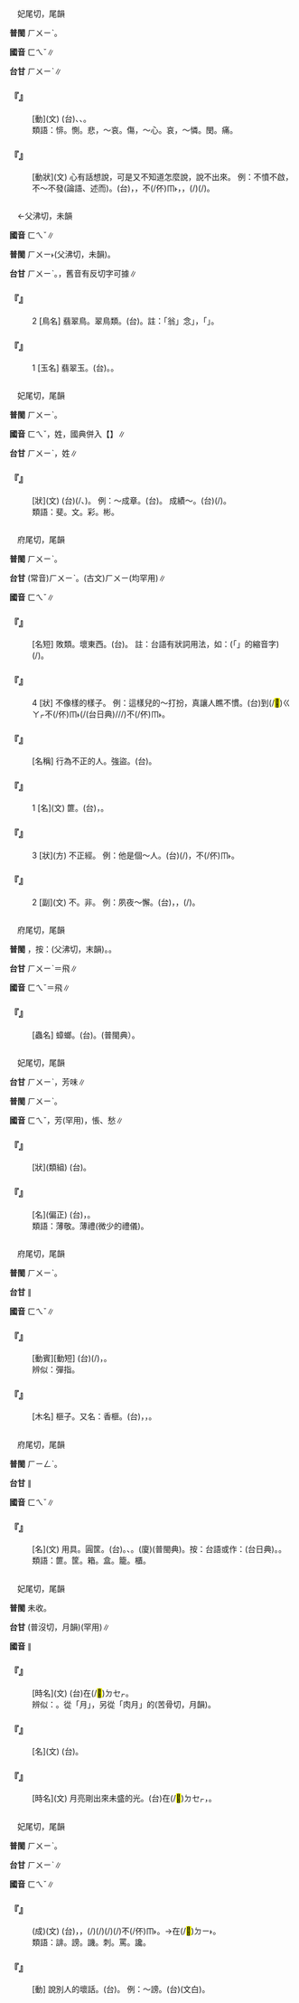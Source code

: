 
=={{ruby|悱|ㄈㄟˇ}}==

　妃尾切，尾韻

'''普閩''' <rt>ㄏㄨㄧˋ</rt>。

'''國音''' <rt>ㄈㄟˇ</rt>∥

'''台甘''' <rt>ㄏㄨㄧˋ</rt>∥

    

==='''『{{ruby|悱|ㄈㄟˇ}}{{ruby|惻|ㄘㄜˋ}}』'''===
: [動](文) (台){{ruby|心|ㄒㄧㆬ}}{{ruby|內|ㄌㄞ˫}}{{ruby|悲|ㄅㄧ}}{{ruby|傷|ㄒㄧㆲ}}、{{ruby|悲|ㄅㄧ}}{{ruby|哀|ㄞ}}、{{ruby|苦|ㄎㆦˋ}}{{ruby|切|ㄘㆤㆷ}}。
:類語：悱。惻。悲，～哀。傷，～心。哀，～憐。閔。痛。
:
    

==='''『{{ruby|悱|ㄈㄟˇ}}』'''===
: [動狀](文) 心有話想說，可是又不知道怎麼說，說不出來。 例：不憤不啟，不～不發(論語、述而)。(台){{ruby|伊|ㄧ}}{{ruby|若|ㄋㄚ˫}}{{ruby|無|ㆠㄜˊ}}{{ruby|憤|ㄏㄨㄣˋ}}{{ruby|發|ㄏㄨㄚㆵ}}{{ruby|<mark>&#xffa49;</mark>|ㆠㆤㆷ/ㆠㄨㆤㆷ}}{{ruby|愛|ㄞ˪}}{{ruby|求|ㄍㄧㄨˊ}}{{ruby|知|ㄉㄧ}}，{{ruby|我|ㆣㄨㄚˋ}}{{ruby|無|ㆠㄜˊ}}{{ruby|去|ㄎㄧ˪}}{{ruby|啟|ㄎㆤˋ}}{{ruby|導|ㄉㄜ˫}}{{ruby|伊|ㄧ}}，{{ruby|伊|ㄧ}}{{ruby|若|ㄋㄚ˫}}不(/伓)<rt>ㆬ˫</rt>{{ruby|是|ㄒㄧ˫}}{{ruby|想|ㄒㄧㆧ˫/ㄒㄧㆫ˫}}{{ruby|<mark>&#xffa49;</mark>|ㆠㆤㆷ/ㆠㄨㆤㆷ}}{{ruby|講|ㄍㆲˋ}}，{{ruby|講|ㄍㆲˋ}}{{ruby|→|ㄍㆲ}}{{ruby|<mark>&#xffa45;</mark>|ㆠㆤ˫/ㆠㄨㆤ˫}}{{ruby|出|ㄘㄨㆵ}}{{ruby|來|·ㄌㄞˊ}}，{{ruby|我|ㆣㄨㄚˋ}}{{ruby|著|ㄉㄧㄜㆷ}}(/{{ruby|都|ㄉㄜ˫}}){{ruby|無|ㆠㄜˊ}}{{ruby|去|ㄎㄧ˪}}{{ruby|啟|ㄎㆤˋ}}{{ruby|發|ㄏㄨㄚㆵ}}(/{{ruby|誘|ㄧㄨˋ}}{{ruby|導|ㄉㄜ˫}}{{ruby|伊|·ㄧ}})。
    

=={{ruby|翡|ㄈㄟˇ}}==

　←父沸切，未韻

'''國音''' <rt>ㄈㄟˇ</rt>∥

'''普閩''' <rt>ㄏㄨㄧ˫</rt>(父沸切，未韻)。

'''台甘''' <rt>ㄏㄨㄧˋ</rt>。{{ruby|←|ㄏㄨㄧ˪}}，舊音有反切字可據∥

    

==='''『{{ruby|翡|ㄈㄟˇ}}{{ruby|翠|ㄘㄨㄟˋ}}』'''===
:2  [鳥名] 翡翠鳥。翠鳥類。(台){{ruby|釣|ㄉㄧㄜ˪}}{{ruby|魚|ㄏㄧˊ}}{{ruby|翁|ㄤ}}。註：「翁」念{{ruby|「|ㆲ}}」{{ruby|時|ㄒㄧˊ}}，{{ruby|指|ㄍㄧˋ/ㄍㄧˋ}}「{{ruby|釣|ㄉㄧㄜ˪}}{{ruby|魚|ㄏㄧˊ}}」{{ruby|丌|ㆤ}}{{ruby|老|ㄌㄠ˫}}{{ruby|人|ㄌㄤˊ}}。
    

==='''『{{ruby|翡|ㄈㄟˇ}}{{ruby|翠|ㄘㄨㄟˋ}}』'''===
:1  [玉名] 翡翠玉。(台){{ruby|翡|ㄏㄨㄧˋ}}{{ruby|翠|ㄘㄨㄧ˪}}。{{ruby|綠|ㄌㄧㆤㆶ ͘}}{{ruby|色|ㄒㄧㆤㆶ}}{{ruby|丌|ㆤ}}{{ruby|<mark>&#xf9557;</mark>|ㄉㄧㄥ˫}}{{ruby|質|ㄐㄧㆵ}}{{ruby|丌|ㆤ}}{{ruby|玉|ㆣㄧㆤㆶ ͘}}。
    

=={{ruby|斐|ㄈㄟˇ}}==

　妃尾切，尾韻

'''普閩''' <rt>ㄏㄨㄧˋ</rt>。

'''國音''' <rt>ㄈㄟˇ</rt>{{ruby|。|ㄈㄟ}}，姓，國典併入【{{ruby|斐|ㄈㄟˇ}}】∥

'''台甘''' <rt>ㄏㄨㄧˋ</rt>{{ruby|。|ㄏㄨㄧ}}，姓∥

    

==='''『{{ruby|斐|ㄈㄟˇ}}{{ruby|然|ㄖㄢˊ}}』'''===
: [狀](文) (台){{ruby|有|ㄨ˫}}{{ruby|文|ㆠㄨㄣˊ}}{{ruby|采|ㄘㄞˋ}}(/{{ruby|花|ㄏㄨㆤ}}{{ruby|樣|ㄧㆧ˫/ㄧㆫ˫}}、{{ruby|彩|ㄘㄞˋ}}{{ruby|色|ㄒㄧㆤㆶ}}){{ruby|真|ㄐㄧㄣ}}{{ruby|美|ㆠㄧˋ}}{{ruby|麗|ㄌㆤ˫}}。 例：～成章。(台){{ruby|完|ㄨㄢˊ}}{{ruby|成|ㄒㄧㄥˊ}}{{ruby|真|ㄐㄧㄣ}}{{ruby|<mark>&#xffad0;</mark>|ㄙㄨㄧˋ}}{{ruby|丌|ㆤ}}{{ruby|文|ㆠㄨㄣˊ}}{{ruby|章|ㄐㄧㆲ/ㄐㄧㆫ/ㄐㄧㆧ}}{{ruby|義|ㆣㄧ˫}}{{ruby|理|ㄌㄧˋ}}。 成績～。(台){{ruby|成|ㄒㄧㄥˊ}}{{ruby|績|ㄐㄧㆤㆶ}}{{ruby|真|ㄐㄧㄣ}}{{ruby|好|ㄏㄜˋ}}(/{{ruby|優|ㄧㄨ}}{{ruby|秀|ㄒㄧㄨ˪}})。
:類語：斐。文。彩。彬。
:
    

=={{ruby|匪|ㄈㄟˇ}}==

　府尾切，尾韻

'''普閩''' <rt>ㄏㄨㄧˋ</rt>。

'''台甘''' (常音)<rt>ㄏㄨㄧˋ</rt>。(古文)<rt>ㄏㄨㄧ</rt>{{ruby|。|ㄏㄨㄣ}}(均罕用)∥

'''國音''' <rt>ㄈㄟˇ</rt>∥

    

==='''『{{ruby|匪|ㄈㄟˇ}}{{ruby|類|ㄌㄟˋ}}』'''===
: [名短] 敗類。壞東西。(台){{ruby|匪|ㄏㄨㄧˋ}}{{ruby|類|ㄌㄨㄧ˫}}。 註：台語有狀詞用法，如：{{ruby|<mark>&#xffb50;</mark>|ㄐㄧㆵ}}(「{{ruby|此|ㄐㄧˋ}}{{ruby|一|ㄐㄧㆵ ͘}}」的縮音字)(/{{ruby|此|ㄐㄧㆵ}}){{ruby|個|ㆤˊ}}{{ruby|人|ㄌㄤˊ}}{{ruby|真|ㄐㄧㄣ}}{{ruby|匪|ㄏㄨㄧˋ}}{{ruby|類|ㄌㄨㄧ˫}}。
    

==='''『{{ruby|匪|ㄈㄟˇ}}』'''===
:4  [狀] 不像樣的樣子。 例：這樣兒的～打扮，真讓人瞧不慣。(台){{ruby|穿|ㄑㄧㄥ˫}}到(/<mark>&#xffa42;</mark>)<rt>ㄍㄚㆷ</rt>{{ruby|一|ㄐㄧㆵ ͘}}{{ruby|身|ㄒㄧㄣ}}{{ruby|即|ㄐㄧㄚㆷ}}{{ruby|恁|ㄌㄧㄣ˪}}不(/伓)<rt>ㆬ˫</rt>{{ruby|成|ㄐㄧㆩˊ}}{{ruby|款|ㄎㄨㄢˋ}}(/{{ruby|不|ㄅㄨㆵ}}{{ruby|三|ㄙㆰ}}{{ruby|似|ㄙㄨ˫}}{{ruby|兩|ㄌㄧㆲˋ}}(台日典)/{{ruby|不|ㄅㄨㆵ}}{{ruby|三|ㄙㆰ}}{{ruby|不|ㄅㄨㆵ}}{{ruby|似|ㄙㄨ˫}}/{{ruby|不|ㄅㄨㆵ}}{{ruby|橐|ㄌㆦㆶ}}{{ruby|不|ㄅㄨㆵ}}{{ruby|束|ㄙㆦㆶ}}/{{ruby|不|ㄅㄨㆵ}}{{ruby|三|ㄙㆰ}}{{ruby|不|ㄅㄨㆵ}}{{ruby|四|ㄙㄨ˪}}){{ruby|實|ㄒㄧㆵ ͘}}{{ruby|在|ㄗㄞ˫}}{{ruby|付|ㄏㆦ˫}}{{ruby|人|ㄌㄤˊ}}{{ruby|看|ㄎㄨㆩ˪}}不(/伓)<rt>ㆬ˫</rt>{{ruby|過|ㄍㆤ˪/ㄍㄨㆤ˪}}{{ruby|目|ㆠㄚㆶ ͘}}。
    

==='''『{{ruby|土|ㄊㄨˇ}}{{ruby|匪|ㄈㄟˇ}}』'''===
: [名稱] 行為不正的人。強盜。(台){{ruby|土|ㄊㆦˋ}}{{ruby|匪|ㄏㄨㄧˋ}}。
    

==='''『{{ruby|匪|ㄈㄟˇ}}』'''===
:1  [名](文) 篚。(台){{ruby|四|ㄒㄧ˪}}{{ruby|角|ㄍㄚㆶ}}{{ruby|形|ㄏㄧㄥˊ}}{{ruby|丌|ㆤ}}{{ruby|竹|ㄉㄧㆤㆶ}}{{ruby|器|ㄎㄧ˪}}，{{ruby|像|ㄑㄧㆧ˫/ㄑㄧㆫ˫}}{{ruby|篋|ㄍㄧㄚㆴ}}。
    

==='''『{{ruby|匪|ㄈㄟˇ}}』'''===
:3  [狀](方) 不正經。 例：他是個～人。(台){{ruby|伊|ㄧ}}{{ruby|是|ㄒㄧ˫}}{{ruby|一|ㄐㄧㆵ ͘}}{{ruby|個|ㆤˊ}}{{ruby|鱸|ㄌㆦˊ}}{{ruby|鰻|ㄇㄨㄚˊ}}(/{{ruby|流|ㄌㄧㄨˊ}}{{ruby|氓|ㆠㄧㄣˊ}})，不(/伓)<rt>ㆬ˫</rt>{{ruby|成|ㄐㄧㆩˊ}}{{ruby|人|ㄌㄤˊ}}。
    

==='''『{{ruby|匪|ㄈㄟˇ}}』'''===
:2  [副](文) 不。非。 例：夙夜～懈。(台){{ruby|透|ㄊㄠ˪}}{{ruby|早|ㄗㄚˋ}}{{ruby|透|ㄊㄠ˪}}{{ruby|暗|ㆰ˪}}，{{ruby|認|ㆢㄧㄣ˫/ㄌㄧㄣ˫}}{{ruby|真|ㄐㄧㄣ}}{{ruby|做|ㄗㄨㆤ˪/ㄗㄜ˪}}，{{ruby|無|ㆠㄜˊ}}{{ruby|懶|ㄌㄢˋ}}{{ruby|惰|ㄉㄜ˫}}(/{{ruby|貧|ㄅㄧㄣˊ}}{{ruby|惰|ㄉㄨㆩ˫}})。
    

=={{ruby|蜚|ㄈㄟˇ}}==

　府尾切，尾韻

'''普閩''' {{ruby|(文)|ㄏㄨㄧˋ}}{{ruby|。|ㄏㄨㄧ˫}}，按：(父沸切，末韻)。{{ruby|(白)|ㄅㄨㄧ˫}}。

'''台甘''' <rt>ㄏㄨㄧˋ</rt>{{ruby|。|ㄏㄨㄧ}}＝飛∥

'''國音''' <rt>ㄈㄟˇ</rt>{{ruby|。|ㄈㄟ}}＝飛∥

    

==='''『{{ruby|蜚|ㄈㄟˇ}}{{ruby|蠊|ㄌㄧㄢˊ}}』'''===
: [蟲名] 蟑螂。(台){{ruby|蟉|ㄍㄚ}}{{ruby|<mark>&#xf9059;</mark>|ㄗㄨㄚㆷ ͘}}。{{ruby|虼|ㄍㄚ}}{{ruby|<mark>&#xf9556;</mark>|ㄗㄨㄚㆷ ͘}}(普閩典）。
    

=={{ruby|菲|ㄈㄟˇ}}==

　妃尾切，尾韻

'''台甘''' <rt>ㄏㄨㄧˋ</rt>{{ruby|。|ㄏㄨㄧ}}，芳味∥

'''普閩''' <rt>ㄏㄨㄧˋ</rt>。

'''國音''' <rt>ㄈㄟˇ</rt>{{ruby|。|ㄈㄟ}}，芳{{ruby|菲|ㄈㄟ}}{{ruby|。|ㄈㄟˋ}}(罕用)，悵、愁∥

    

==='''『{{ruby|菲|ㄈㄟˇ}}{{ruby|薄|ㄅㄛˊ}}』'''===
: [狀](類組) (台){{ruby|真|ㄐㄧㄣ}}{{ruby|少|ㄐㄧㄜˋ}}{{ruby|真|ㄐㄧㄣ}}{{ruby|薄|ㄅㄜㆷ ͘}}。
    

==='''『{{ruby|菲|ㄈㄟˇ}}{{ruby|敬|ㄐㄧㄥˋ}}』'''===
: [名](偏正) (台){{ruby|是|ㄒㄧ}}{{ruby|謙|ㄎㄧㆰ}}{{ruby|卑|ㄅㄧ}}{{ruby|所|ㄙㆦˋ}}{{ruby|送|ㄙㄤ˪}}{{ruby|丌|ㆤ}}{{ruby|禮|ㄌㆤˋ}}{{ruby|數|ㄙㆦ˪}}{{ruby|真|ㄐㄧㄣ}}{{ruby|少|ㄐㄧㄜˋ}}，{{ruby|有|ㄨ˫}}{{ruby|欠|ㄎㄧㆰ˪}}{{ruby|敬|ㄍㄧㄥ˪}}{{ruby|重|ㄉㄧㆲ˫}}{{ruby|丌|ㆤ}}{{ruby|客|ㄎㆤㆷ}}{{ruby|氣|ㄎㄧ˪}}{{ruby|話|ㄨㆤ˫}}。
:類語：薄敬。薄禮(微少的禮儀)。
:
    

=={{ruby|榧|ㄈㄟˇ}}==

　府尾切，尾韻

'''普閩''' <rt>ㄏㄨㄧˋ</rt>。

'''台甘''' {{ruby|(文)|ㄏㄨㄧˋ}}∥

'''國音''' <rt>ㄈㄟˇ</rt>∥

    

==='''『{{ruby|打|ㄉㄚˇ}}{{ruby|榧|ㄈㄟˇ}}{{ruby|子|·ㄗˇ}}』'''===
: [動賓][動短] (台){{ruby|<mark>&#xf91ad;</mark>|ㄉㄧㄚㆶ ͘}}{{ruby|指|ㄐㄧㄥˋ}}(/{{ruby|掌|ㄐㄧㄥˋ}}){{ruby|頭|ㄊㄠˊ}}{{ruby|仔|ㄚ}}，{{ruby|是|ㄒㄧ˫}}{{ruby|藐|ㆠㄧㄠˋ}}{{ruby|視|ㄒㄧ˫}}{{ruby|人|ㄌㄤˊ}}{{ruby|丌|ㆤ}}{{ruby|動|ㄉㆲ˫}}{{ruby|作|ㄗㆦㆶ}}。
:辨似：彈指。
:
    

==='''『{{ruby|榧|ㄈㄟˇ}}』'''===
: [木名] 榧子。又名：香榧。(台){{ruby|樹|ㄑㄧㄨ˫}}{{ruby|名|ㄇㄧㄚˊ}}，{{ruby|果|ㄍㆤˋ/ㄍㄨㆤˋ}}{{ruby|子|ㄐㄧˋ}}{{ruby|像|ㄑㄧㆧ˫/ㄑㄧㆫ˫}}{{ruby|核|ㄏㄨㆵ ͘}}{{ruby|桃|ㄊㄜˊ}}，{{ruby|會|ㄨㆤ˫/ㆤ˫}}{{ruby|食|ㄐㄧㄚㆷ ͘}}{{ruby|得|ㄉㄧㆵ}}。
    

=={{ruby|篚|ㄈㄟˇ}}==

　府尾切，尾韻

'''普閩''' <rt>ㄏㄧㄥˋ</rt>。

'''台甘''' {{ruby|(文)|ㄏㄨㄧˋ}}∥

'''國音''' <rt>ㄈㄟˇ</rt>∥

    

==='''『{{ruby|篚|ㄈㄟˇ}}』'''===
: [名](文) 用具。圓筐。(台){{ruby|古|ㄍㆦˋ}}{{ruby|早|ㄗㄚˋ}}{{ruby|收|ㄒㄧㄨ}}{{ruby|拾|ㄒㄧㆴ ͘}}{{ruby|衣|ㄧ}}{{ruby|裳|ㄐㄧㆫˊ/ㄐㄧㆧˊ}}{{ruby|丌|ㆤ}}{{ruby|圓|ㆪˊ}}{{ruby|形|ㄏㄧㄥˊ}}{{ruby|竹|ㄉㄧㆤㆶ}}{{ruby|器|ㄎㄧ˪}}。{{ruby|筐|ㄎㄧㄥ}}{{ruby|仔|ㄚ}}、{{ruby|箱|ㄒㄧㆧ/ㄒㄧㆫ}}{{ruby|籠|ㄌㆰ/ㄌㆱ}}{{ruby|丌|ㆤ}}{{ruby|類|ㄌㄨㄧ˫}}。(廈){{ruby|<mark>&#xfa0e5;</mark>|ㄍㆰˋ}}{{ruby|仔|ㄚ}}(普閩典)。按：台語或作：{{ruby|<mark>&#xffc75;</mark>|ㄍㆰˋ}}{{ruby|仔|ㄚ}}(台日典)。{{ruby|十|ㄒㄧㆴ ͘}}{{ruby|五|ㄫㆦˋ}}{{ruby|音|ㄧㆬ}}{{ruby|用|ㄧㄥ˫/ㄧㆲ˫}}{{ruby|<mark>&#xffc75;</mark>|ㄍㆰˋ}}{{ruby|字|ㄌㄧ˫/ㆢㄧ˫}}。
:類語：篚。筐。箱。盒。籠。櫃。
:
    

=={{ruby|朏|ㄈㄟˇ}}==

　妃尾切，尾韻

'''普閩''' 未收。

'''台甘''' {{ruby|(文)|ㄏㄨㄧˋ}}{{ruby|。|ㄆㄨㆵ}}(普沒切，月韻)(罕用)∥

'''國音''' {{ruby|(文)|ㄈㄟˇ}}∥

    

==='''『{{ruby|朏|ㄈㄟˇ}}{{ruby|明|ㄇㄧㄥˊ}}』'''===
: [時名](文) (台){{ruby|天|ㄊㆪ}}在(/<mark>&#xf9549;</mark>)<rt>ㄉㆤㆷ</rt>{{ruby|<mark>&#xffa49;</mark>|ㆠㆤㆷ/ㆠㄨㆤㆷ}}{{ruby|光|ㄍㆭ}}{{ruby|丌|ㆤ}}{{ruby|時|ㄒㄧˊ}}{{ruby|陣|ㄗㄨㄣ˫}}。
:辨似：{{ruby|朏|ㄈㄟˇ}}。從「月」，另從「肉月」的{{ruby|胐|ㄎㄨ}}(苦骨切，月韻)。
:
    

==='''『{{ruby|朏|ㄈㄟˇ}}{{ruby|魄|ㄆㄛˋ}}』'''===
: [名](文) (台){{ruby|月|ㆣㆤㆷ ͘/ㆣㄨㆤㆷ ͘}}{{ruby|丌|ㆤ}}{{ruby|烏|ㆦ}}{{ruby|影|ㄧㆩˋ}}。
    

==='''『{{ruby|朏|ㄈㄟˇ}}』'''===
: [時名](文) 月亮剛出來未盛的光。(台){{ruby|月|ㆣㆤㆷ ͘/ㆣㄨㆤㆷ ͘}}{{ruby|抵|ㄉㄨˋ}}{{ruby|即|ㄐㄧㄚㆷ}}{{ruby|出|ㄘㄨㆵ}}{{ruby|來|·ㄌㄞˊ}}在(/<mark>&#xf9549;</mark>)<rt>ㄉㆤㆷ</rt>{{ruby|<mark>&#xffa49;</mark>|ㆠㆤㆷ/ㆠㄨㆤㆷ}}{{ruby|光|ㄍㆭ}}{{ruby|丌|ㆤ}}{{ruby|時|ㄒㄧˊ}}，{{ruby|未|ㆠㆤ˫/ㆠㄨㆤ˫}}{{ruby|到|ㄍㄠ˪}}{{ruby|真|ㄐㄧㄣ}}{{ruby|光|ㄍㆭ}}。
    

=={{ruby|誹|ㄈㄟˇ}}==

　妃尾切，尾韻

'''普閩''' <rt>ㄏㄨㄧˋ</rt>。

'''台甘''' <rt>ㄏㄨㄧˋ</rt>∥

'''國音''' <rt>ㄈㄟˇ</rt>∥

    

==='''『{{ruby|腹|ㄈㄨˋ}}{{ruby|誹|ㄈㄟˇ}}{{ruby|心|ㄒㄧㄣ}}{{ruby|謗|ㄅㄤˋ}}』'''===
: (成)(文) (台){{ruby|雖|ㄙㄨㄧ}}{{ruby|然|ㆢㄧㄢˊ/ㄌㄧㄢˊ}}{{ruby|無|ㆠㄜˊ}}{{ruby|講|ㄍㆲˋ}}{{ruby|→|ㄍㆲ}}{{ruby|出|ㄘㄨㆵ}}{{ruby|嘴|ㄘㄨㄧ˪}}，{{ruby|無|ㆠㄜˊ}}{{ruby|講|ㄍㆲˋ}}{{ruby|→|ㄍㆲ}}{{ruby|明|ㆠㄧㄥˊ}}{{ruby|白|ㄅㄧㆤㆶ ͘/ㄅㆤㆷ ͘}}，{{ruby|腹|ㄅㄚㆶ}}{{ruby|肚|ㄉㆦˋ}}{{ruby|底|ㄉㄨㆤˋ/ㄉㆤˋ}}(/{{ruby|心|ㄒㄧㆬ}}{{ruby|肝|ㄍㄨㆩ}}{{ruby|內|ㄌㄞ˫}}){{ruby|對|ㄉㄨㄧ˪}}{{ruby|某|ㆠㆦˋ}}{{ruby|一|ㄐㄧㆵ ͘}}{{ruby|項|ㄏㄤ˫}}{{ruby|載|ㄉㄞ˫}}(/{{ruby|戴|ㄉㄞ˪}}){{ruby|事|ㄐㄧ˪}}(/{{ruby|事|ㄉㄞ˫}}{{ruby|情|ㄐㄧ˪}}){{ruby|認|ㄌㄧㄣ˫/ㆢㄧㄣ˫}}{{ruby|為|ㄨㄧˊ}}(/{{ruby|想|ㄒㄧㆫ˫/ㄒㄧㆧ˫}}{{ruby|講|ㄍㆲˋ}}{{ruby|→|ㄍㆲ}}){{ruby|有|ㄨ˫}}不(/伓)<rt>ㆬ˫</rt>{{ruby|著|ㄉㄧㄜㆷ}}。→{{ruby|氣|ㄎㄧ˪}}在(/<mark>&#xf9853;</mark>)<rt>ㄉㄧ˫</rt>{{ruby|心|ㄒㄧㆬ}}{{ruby|肝|ㄍㄨㆩ}}{{ruby|內|ㄌㄞ˫}}。
:類語：誹。謗。譏。刺。罵{{ruby|詈|ㄌㄧˋ}}。讒。
:
    

==='''『{{ruby|誹|ㄈㄟˇ}}』'''===
: [動] 說別人的壞話。(台){{ruby|講|ㄍㆲˋ}}{{ruby|→|ㄍㆲ}}{{ruby|別|ㄅㄚㆵ}}{{ruby|人|ㄌㄤˊ}}{{ruby|丌|ㆤ}}{{ruby|歹|ㄆㆮˋ/ㄆㄞˋ}}{{ruby|話|ㄨㆤ˫}}。 例：～謗。(台)(文白){{ruby|誹|ㄏㄨㄧˋ}}{{ruby|謗|ㄅㆲ˪}}。
    
